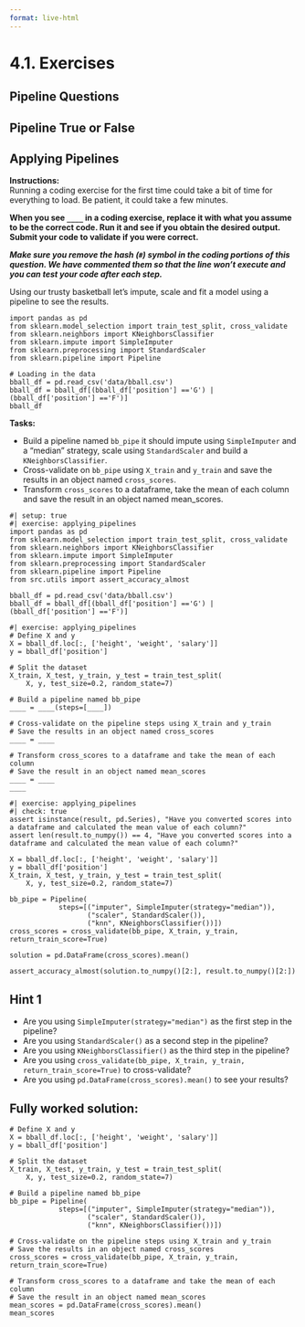 ```yaml
---
format: live-html
---
```


<script src='../../src/quiz.js'></script>

# 4.1. Exercises

## Pipeline Questions

<div id='mcq1'></div>
<script>
    generateQuiz(
        'mcq1',
        'Question 1',
        'Which of the following steps cannot be used in a pipeline?',
        {
        'Scaling': 'We show an example of this in the slides.',
        'Model building': 'We specify the model in the pipeline as the final step.',
        'Imputation': 'This is a transformation that can be added as a starting step in a pipeline.',
        'Data splitting': 'We need to split our data into the training and testing splits <i>before</i> putting it into a pipeline.',
        },
        'Data splitting',
    );
</script>

<div id='mcq2'></div>
<script>
    generateQuiz(
        'mcq2',
        'Question 2',
        'Why can’t we fit and transform the training and test data together?',
        {
        'Because it would take a lot of time.': 'Think back to Module 3...',
        'It’s violating the golden rule.': 'Perfect!',
        'It would result in an error.': 'It wouldn’t result in an error and would still execute (if your code was correct).',
        'It would cause your model to underfit.': 'Think of why we cannot mix the data together...',
        },
        'It’s violating the golden rule.',
    );
</script>

## Pipeline True or False

<div id='mcq3'></div>
<script>
    generateQuiz(
        'mcq3',
        'Question 1',
        'We have to be careful of the order we put each transformation and model in a pipeline.',
        {
        'True': '',
        'False': 'We need to make sure that the steps we would use outside a pipeline are reflected within it.',
        },
        'True',
    );
</script>

<div id='mcq4'></div>
<script>
    generateQuiz(
        'mcq4',
        'Question 2',
        'Pipelines will fit and transform on both the training and validation folds during cross-validation.',
        {
        'True': 'Using a <code>Pipeline</code> takes care of applying the <code>fit_transform</code> on the train portion and only <code>transform</code> on the validation portion in each fold.',
        'False': 'Great work!',
        },
        'False',
    );
</script>

## Applying Pipelines

**Instructions:**    
Running a coding exercise for the first time could take a bit of time for everything to load.  Be patient, it could take a few minutes. 

**When you see `____` in a coding exercise, replace it with what you assume to be the correct code.  Run it and see if you obtain the desired output.  Submit your code to validate if you were correct.**

_**Make sure you remove the hash (`#`) symbol in the coding portions of this question.  We have commented them so that the line won't execute and you can test your code after each step.**_

Using our trusty basketball let's impute, scale and fit a model using a pipeline to see the results. 

```pyodide
import pandas as pd
from sklearn.model_selection import train_test_split, cross_validate
from sklearn.neighbors import KNeighborsClassifier
from sklearn.impute import SimpleImputer
from sklearn.preprocessing import StandardScaler
from sklearn.pipeline import Pipeline

# Loading in the data
bball_df = pd.read_csv('data/bball.csv')
bball_df = bball_df[(bball_df['position'] =='G') | (bball_df['position'] =='F')]
bball_df
```

**Tasks:**

- Build a pipeline named `bb_pipe` it should impute using `SimpleImputer` and a "median" strategy, scale using `StandardScaler` and build a `KNeighborsClassifier`.
- Cross-validate on `bb_pipe` using `X_train` and `y_train` and save the results in an object named `cross_scores`.
- Transform `cross_scores` to a dataframe, take the mean of each column and save the result in an object named mean_scores.

```pyodide
#| setup: true
#| exercise: applying_pipelines
import pandas as pd
from sklearn.model_selection import train_test_split, cross_validate
from sklearn.neighbors import KNeighborsClassifier
from sklearn.impute import SimpleImputer
from sklearn.preprocessing import StandardScaler
from sklearn.pipeline import Pipeline
from src.utils import assert_accuracy_almost

bball_df = pd.read_csv('data/bball.csv')
bball_df = bball_df[(bball_df['position'] =='G') | (bball_df['position'] =='F')]
```


```pyodide
#| exercise: applying_pipelines
# Define X and y
X = bball_df.loc[:, ['height', 'weight', 'salary']]
y = bball_df['position']

# Split the dataset
X_train, X_test, y_train, y_test = train_test_split(
    X, y, test_size=0.2, random_state=7)

# Build a pipeline named bb_pipe
____ = ____(steps=[____])

# Cross-validate on the pipeline steps using X_train and y_train
# Save the results in an object named cross_scores
____ = ____

# Transform cross_scores to a dataframe and take the mean of each column
# Save the result in an object named mean_scores
____ = ____
____
```

```pyodide
#| exercise: applying_pipelines
#| check: true
assert isinstance(result, pd.Series), "Have you converted scores into a dataframe and calculated the mean value of each column?"
assert len(result.to_numpy()) == 4, "Have you converted scores into a dataframe and calculated the mean value of each column?"

X = bball_df.loc[:, ['height', 'weight', 'salary']]
y = bball_df['position']
X_train, X_test, y_train, y_test = train_test_split(
    X, y, test_size=0.2, random_state=7)

bb_pipe = Pipeline(
            steps=[("imputer", SimpleImputer(strategy="median")),
                   ("scaler", StandardScaler()),
                   ("knn", KNeighborsClassifier())])
cross_scores = cross_validate(bb_pipe, X_train, y_train, return_train_score=True)

solution = pd.DataFrame(cross_scores).mean()

assert_accuracy_almost(solution.to_numpy()[2:], result.to_numpy()[2:])
```

:::: { .hint exercise="applying_pipelines"}
::: { .callout-note collapse="false"}

## Hint 1

- Are you using `SimpleImputer(strategy="median")` as the first step in the pipeline?
- Are you using `StandardScaler()` as a second step in the pipeline?
- Are you using `KNeighborsClassifier()` as the third step in the pipeline?
- Are you using `cross_validate(bb_pipe, X_train, y_train, return_train_score=True)` to cross-validate?
- Are you using `pd.DataFrame(cross_scores).mean()` to see your results?

:::
::::

:::: { .solution exercise="applying_pipelines" }
::: { .callout-tip collapse="false"}

## Fully worked solution:

```pyodide
# Define X and y
X = bball_df.loc[:, ['height', 'weight', 'salary']]
y = bball_df['position']

# Split the dataset
X_train, X_test, y_train, y_test = train_test_split(
    X, y, test_size=0.2, random_state=7)

# Build a pipeline named bb_pipe
bb_pipe = Pipeline(
            steps=[("imputer", SimpleImputer(strategy="median")),
                   ("scaler", StandardScaler()),
                   ("knn", KNeighborsClassifier())])

# Cross-validate on the pipeline steps using X_train and y_train
# Save the results in an object named cross_scores
cross_scores = cross_validate(bb_pipe, X_train, y_train, return_train_score=True)

# Transform cross_scores to a dataframe and take the mean of each column
# Save the result in an object named mean_scores
mean_scores = pd.DataFrame(cross_scores).mean()
mean_scores
```

:::
::::